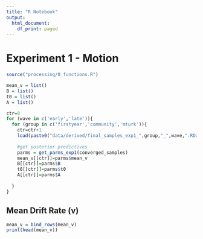 ```yaml
---
title: "R Notebook"
output:
  html_document:
    df_print: paged
---
```


# Experiment 1 - Motion

```r
source("processing/0_functions.R")

mean_v = list()
B = list()
t0 = list()
A = list()

ctr=0
for (wave in c('early','late')){
  for (group in c('firstyear','community','mturk')){
    ctr=ctr+1
    load(paste0("data/derived/final_samples_exp1_",group,"_",wave,".RData"))
    
    #get posterior predictives
    parms = get_parms_exp1(converged_samples)
    mean_v[[ctr]]=parms$mean_v
    B[[ctr]]=parms$B
    t0[[ctr]]=parms$t0
    A[[ctr]]=parms$A
    
  }
}
```

## Mean Drift Rate (v)

```r
mean_v = bind_rows(mean_v)
print(head(mean_v))
```




